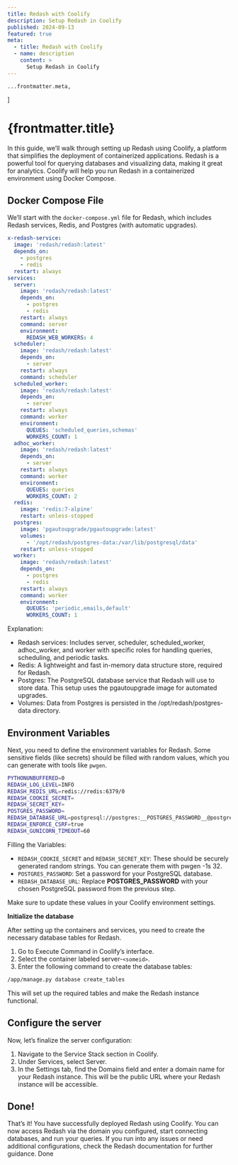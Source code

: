 ```yaml
---
title: Redash with Coolify
description: Setup Redash in Coolify
published: 2024-09-13
featured: true
meta:
  - title: Redash with Coolify
  - name: description
    content: >
      Setup Redash in Coolify
---
```


	...frontmatter.meta,
]

# {frontmatter.title}

In this guide, we’ll walk through setting up Redash using Coolify, a platform that simplifies the deployment of containerized applications. Redash is a powerful tool for querying databases and visualizing data, making it great for analytics. Coolify will help you run Redash in a containerized environment using Docker Compose.

## Docker Compose File

We’ll start with the `docker-compose.yml` file for Redash, which includes Redash services, Redis, and Postgres (with automatic upgrades).

```yml
x-redash-service:
  image: 'redash/redash:latest'
  depends_on:
    - postgres
    - redis
  restart: always
services:
  server:
    image: 'redash/redash:latest'
    depends_on:
      - postgres
      - redis
    restart: always
    command: server
    environment:
      REDASH_WEB_WORKERS: 4
  scheduler:
    image: 'redash/redash:latest'
    depends_on:
      - server
    restart: always
    command: scheduler
  scheduled_worker:
    image: 'redash/redash:latest'
    depends_on:
      - server
    restart: always
    command: worker
    environment:
      QUEUES: 'scheduled_queries,schemas'
      WORKERS_COUNT: 1
  adhoc_worker:
    image: 'redash/redash:latest'
    depends_on:
      - server
    restart: always
    command: worker
    environment:
      QUEUES: queries
      WORKERS_COUNT: 2
  redis:
    image: 'redis:7-alpine'
    restart: unless-stopped
  postgres:
    image: 'pgautoupgrade/pgautoupgrade:latest'
    volumes:
      - '/opt/redash/postgres-data:/var/lib/postgresql/data'
    restart: unless-stopped
  worker:
    image: 'redash/redash:latest'
    depends_on:
      - postgres
      - redis
    restart: always
    command: worker
    environment:
      QUEUES: 'periodic,emails,default'
      WORKERS_COUNT: 1
```

Explanation:

- Redash services: Includes server, scheduler, scheduled_worker, adhoc_worker, and worker with specific roles for handling queries, scheduling, and periodic tasks.
- Redis: A lightweight and fast in-memory data structure store, required for Redash.
- Postgres: The PostgreSQL database service that Redash will use to store data. This setup uses the pgautoupgrade image for automated upgrades.
- Volumes: Data from Postgres is persisted in the /opt/redash/postgres-data directory.

## Environment Variables

Next, you need to define the environment variables for Redash. Some sensitive fields (like secrets) should be filled with random values, which you can generate with tools like `pwgen`.

```sh
PYTHONUNBUFFERED=0
REDASH_LOG_LEVEL=INFO
REDASH_REDIS_URL=redis://redis:6379/0
REDASH_COOKIE_SECRET=
REDASH_SECRET_KEY=
POSTGRES_PASSWORD=
REDASH_DATABASE_URL=postgresql://postgres:__POSTGRES_PASSWORD__@postgres/postgres
REDASH_ENFORCE_CSRF=true
REDASH_GUNICORN_TIMEOUT=60
```

Filling the Variables:

- `REDASH_COOKIE_SECRET` and `REDASH_SECRET_KEY`: These should be securely generated random strings. You can generate them with pwgen -1s 32.
- `POSTGRES_PASSWORD`: Set a password for your PostgreSQL database.
- `REDASH_DATABASE_URL`: Replace __POSTGRES_PASSWORD__ with your chosen PostgreSQL password from the previous step.

Make sure to update these values in your Coolify environment settings.

**Initialize the database**

After setting up the containers and services, you need to create the necessary database tables for Redash.

1. Go to Execute Command in Coolify’s interface.
2. Select the container labeled server-`<someid>`.
3. Enter the following command to create the database tables:

```sh
/app/manage.py database create_tables
```

This will set up the required tables and make the Redash instance functional.

## Configure the server

Now, let’s finalize the server configuration:

1. Navigate to the Service Stack section in Coolify.
2. Under Services, select Server.
3. In the Settings tab, find the Domains field and enter a domain name for your Redash instance. This will be the public URL where your Redash instance will be accessible.


## Done!

That’s it! You have successfully deployed Redash using Coolify. You can now access Redash via the domain you configured, start connecting databases, and run your queries. If you run into any issues or need additional configurations, check the Redash documentation for further guidance.
Done

